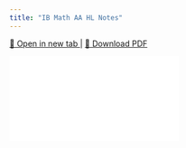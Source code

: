 ```yaml
---
title: "IB Math AA HL Notes"
---
```


<p>
  <a href="pdf/IBMath.pdf" target="_blank" rel="noopener noreferrer">
    📖 Open in new tab
  </a> |
  <a href="pdf/IBMath.pdf" download>
    📄 Download PDF
  </a>
</p>

<div class="responsive-pdf">
  <iframe src="pdf/IBMath.pdf" frameborder="0"></iframe>
</div>
